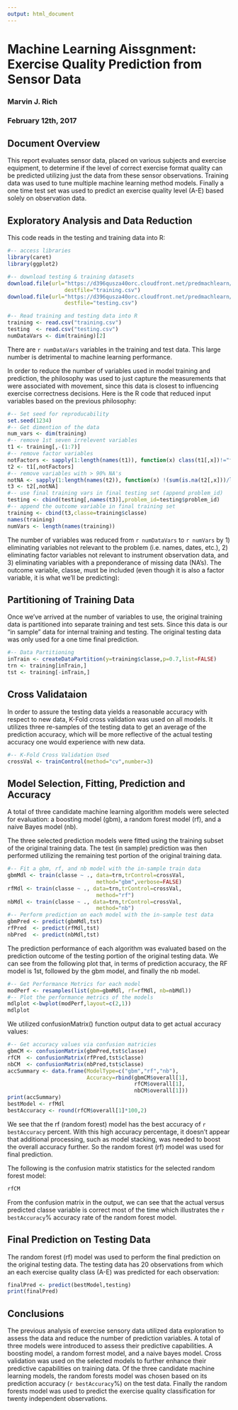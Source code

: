 ```yaml
---
output: html_document
---
```


# Machine Learning Aissgnment: Exercise Quality Prediction from Sensor Data

### Marvin J. Rich
### February 12th, 2017

## Document Overview

This report evaluates sensor data, placed on various subjects and exercise equipment, to determine if the level of correct exercise format quality can be predicted utilizing just the data from these sensor observations. Training data was used to tune multiple machine learning method models. Finally a one time test set was used to predict an exercise quality level (A-E) based solely on observation data.

## Exploratory Analysis and Data Reduction

This code reads in the testing and training data into R:

```r
#-- access libraries
library(caret)
library(ggplot2)

#-- download testing & training datasets 
download.file(url="https://d396qusza40orc.cloudfront.net/predmachlearn/pml-training.csv",
                  destfile="training.csv")
download.file(url="https://d396qusza40orc.cloudfront.net/predmachlearn/pml-testing.csv",
                  destfile="testing.csv")

#-- Read training and testing data into R
training <- read.csv("training.csv")
testing  <- read.csv("testing.csv")
numDataVars <- dim(training)[2]

```

There are `r numDataVars` variables in the training and test data. This large number is detrimental to machine learning performance. 

In order to reduce the number of variables used in model training and prediction, the philosophy was used to just capture the measurements that were associated with movement, since this data is closest to influencing exercise correctness decisions. Here is the R code that reduced input variables based on the previous philosophy:


```r
#-- Set seed for reproducability
set.seed(1234)
#-- Get dimention of the data
num_vars <- dim(training)
#-- remove 1st seven irrelevent variables
t1 <- training[,-(1:7)]
#-- remove factor variables
notFactors <- sapply(1:length(names(t1)), function(x) class(t1[,x])!="factor")
t2 <- t1[,notFactors]
#-- remove variables with > 90% NA's
notNA <- sapply(1:length(names(t2)), function(x) !(sum(is.na(t2[,x]))/length(t2[,x]) > 0.9))
t3 <- t2[,notNA]
#-- use final training vars in final testing set (append problem_id)
testing <- cbind(testing[,names(t3)],problem_id=testing$problem_id)
#-- append the outcome variable in final training set
training <- cbind(t3,classe=training$classe)
names(training)
numVars <- length(names(training))
```

The number of variables was reduced from `r numDataVars` to `r numVars` by 1) eliminating variables not relevant to the problem (i.e. names, dates, etc.), 2) eliminating factor variables not relevant to instrument observation data, and 3) eliminating variables with a preponderance of missing data (NA's). The outcome variable, classe, must be included (even though it is also a factor variable, it is what we'll be predicting):

## Partitioning of Training Data

Once we've arrived at the number of variables to use, the original training data is partitioned into separate training and test sets. Since this data is our "in sample" data for internal training and testing. The original testing data was only used for a one time final prediction. 

```r
#-- Data Partitioning
inTrain <- createDataPartition(y=training$classe,p=0.7,list=FALSE)
trn <- training[inTrain,]
tst <- training[-inTrain,]
```

## Cross Validataion
In order to assure the testing data yields a reasonable accuracy with respect to new data, K-Fold cross validation was used on all models. It utilizes three re-samples of the testing data to get an average of the prediction accuracy, which will be more reflective of the actual testing accuracy one would experience with new data.

```r
#-- K-Fold Cross Validation Used
crossVal <- trainControl(method="cv",number=3)
```

## Model Selection, Fitting, Prediction and Accuracy 

A total of three candidate machine learning algorithm models were selected for evaluation: a boosting model (gbm), a random forest model (rf), and a naive Bayes model (nb).

The three selected prediction models were fitted using the training subset of the original training data. The test (in sample) prediction was then performed utilizing the remaining test portion of the original training data.

```r
#-- Fit a gbm, rf, and nb model with the in-sample train data
gbmMdl <- train(classe ~ ., data=trn,trControl=crossVal,
                            method="gbm",verbose=FALSE) 
rfMdl <- train(classe ~ ., data=trn,trControl=crossVal,
                            method="rf") 
nbMdl <- train(classe ~ ., data=trn,trControl=crossVal,
                            method="nb") 
#-- Perform prediction on each model with the in-sample test data
gbmPred <- predict(gbmMdl,tst) 
rfPred  <- predict(rfMdl,tst)  
nbPred  <- predict(nbMdl,tst)  
```

The prediction performance of each algorithm was evaluated based on the prediction outcome of the testing portion of the original testing data. We can see from the following plot that, in terms of prediction accuracy, the RF model is 1st, followed by the gbm model, and finally the nb model.

```r
#-- Get Performance Metrics for each model
modPerf <- resamples(list(gbm=gbmMdl, rf=rfMdl, nb=nbMdl))
#-- Plot the performance metrics of the models
mdlplot <-bwplot(modPerf,layout=c(2,1))
mdlplot
```

We utilized confusionMatrix() function output data to get actual accuracy values:

```r
#-- Get accuracy values via confusion matricies
gbmCM <- confusionMatrix(gbmPred,tst$classe)
rfCM  <- confusionMatrix(rfPred,tst$classe)
nbCM  <- confusionMatrix(nbPred,tst$classe)
accSummary <- data.frame(ModelType=c("gbm","rf","nb"),
                         Accuracy=rbind(gbmCM$overall[1],
                                        rfCM$overall[1],
                                        nbCM$overall[1]))  
print(accSummary)
bestModel <- rfMdl
bestAccuracy <- round(rfCM$overall[1]*100,2)
```

We see that the rf (random forest) model has the best accuracy of `r bestAccuracy` percent. With this high accuracy percentage, it doesn't appear that additional processing, such as model stacking, was needed to boost the overall accuracy further. So the random forest (rf) model was used for final prediction.

The following is the confusion matrix statistics for the selected random forest model:

```r
rfCM
```

From the confusion matrix in the output, we can see that the actual versus predicted classe variable is correct most of the time which illustrates the `r bestAccuracy`% accuracy rate of the random forest model. 


## Final Prediction on Testing Data

The random forest (rf) model was used to perform the final prediction on the original testing data. The testing data has 20 observations from which an each exercise quality class (A-E) was predicted for each observation:

```r
finalPred <- predict(bestModel,testing)
print(finalPred)
```

## Conclusions

The previous analysis of exercise sensory data utilized data exploration to assess the data and reduce the number of prediction variables. A total of three models were introduced to assess their predictive capabilities. A boosting model, a random forrest model, and a naive bayes model. Cross validation was used on the selected models to further enhance their predictive capabilities on training data. Of the three candidate machine learning models, the random forests model was chosen based on its prediction accuracy (`r bestAccuracy`%) on the test data. Finally the random forests model was used to predict the exercise quality classification for twenty independent observations. 